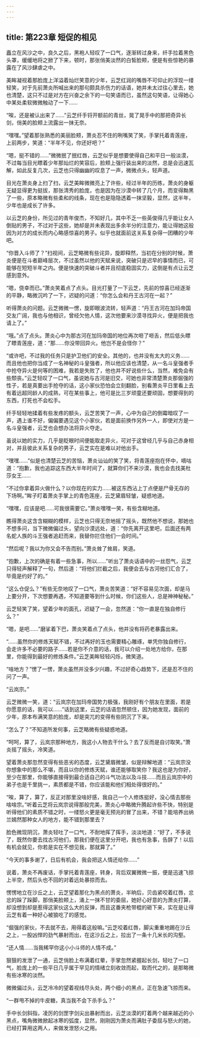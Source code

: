 ```yaml
---
---
---
```

title: 第223章 短促的相见
---



矗立在风沙之中，良久之后，黑袍人轻叹了一口气，逐渐转过身来，纤手拉着黑色头罩，缓缓地将之掀了下来，顿时，那张俏美淡然的白皙脸颊，便是有些惊艳的暴露在了风沙肆虐之中。

美眸凝视着那脸庞上洋溢着灿烂笑意的少年，云芝红润的嘴唇不可仰止的浮现一缕轻笑，对于先前萧炎所喊出来的那句颇具杀伤力的话语，她并未太过往心里去，她也清楚，这只不过是对方在兴奋之余下的一句笑语而已，虽然这句笑语，让得她心中某处柔软微微触动了一下……

“唉，还是被认出来了……”云芝纤手锊开额前的青丝，晃了晃手中的那把奇异长剑，俏美的脸颊上流露出一抹无奈。

“嘿嘿。”望着那张熟悉的美丽脸颊，萧炎忍不住的咧嘴笑了笑，手掌托着青莲座，上前两步，笑道：“半年不见，你还好吧？”

“嗯，挺不错的……”微微抿了抿红唇，云芝似乎是想要使得自己和平日一般淡漠，不过每当目光瞟着少年那灿烂的笑容后，脸颊上强行装出来的淡然，总是会迅速瓦解，如此反复几次，云芝也只得幽幽的叹息了一声，微微点头，轻声道。

目光在萧炎身上扫了扫，云芝美眸微微亮上了许些，经过半年的历练，萧炎的身躯无疑显得更为挺拔，那张清秀的脸庞，也是因为在沙漠中转了几个月，而变得黝黑了一些，原本略微有些柔和的线条，现在也是隐隐透着一抹坚毅，显然，这半年，少年也是成长了许多。

以云芝的身份，所见过的青年俊杰，不知好几，其中不乏一些英俊得几乎能让女人倒贴的男子，不过对于这些，她却是并未表现出多余半分的注意力，能让得她这般因为对方的成长而内心略感惊喜的男子。似乎也就面前这关系复杂得一团糟的少年吧。

“你晋入斗师了？”扫视间，云芝略微有些诧异，旋即释然，当初在分别的时候，萧炎便是在斗者巅峰层次，不过虽然以他的天赋来说，突破只是迟早的事情而已，可能够在短短半年之内。便是快速的突破斗者并且彻底稳固实力，这倒是有点让云芝感到意外。

“嗯，侥幸而已。”萧炎笑着点了点头。目光打量了一下云芝，先前的惊喜已经逐渐的平静，略微沉吟了一下，迟疑的问道：“你怎么会和丹王古河在一起？”

听得萧炎的问题。云芝微微一愣，旋即眼波流转，轻声道：“丹王古河在加玛帝国交友广阔，我也与他相识，曾经欠他人情，这次他要来沙漠寻找异火，便是把我也请上了。”

“哦。”点了点头。萧炎心中为那古河在加玛帝国的地位再次咂了咂舌，然后低头瞟了瞟青莲座，道：“那……你没带回异火。他岂不是会怪你？”

“或许吧，不过我的任务只是护卫他们的安全。其他的，也并没有太大的义务……而且他也把你当成了一名神秘的斗皇强者，所以他应该也清楚，从一名斗皇强者手中抢夺异火是何等的困难，我若是失败了，他也并不好说些什么，当然，难免会有些颓丧。”云芝轻叹了一口气，虽说她与古河是旧交，可她也非常清楚萧炎那倔强的性子，若是真要出手抢夺的话，这小家伙恐怕会立刻翻脸，别看萧炎平日里看上去有着远超同龄人的成熟，可在某些事上，他可是比三岁顽童还要顽固，想要得到的东西，打死也不会松手。

纤手轻轻地揉着有些发疼的额头，云芝苦笑了一声，心中为自己的倒霉暗叹了一声，遇上谁不好，偏偏要遇见这个小家伙，若是面前换作另外一人，即使对方是一名斗皇强者，云芝也会想办法将异火夺走。

虽说以她的实力，几乎是眨眼时间便能取走异火，可对于这曾经几乎与自己赤身相对，并且彼此关系复杂的男子，云芝实在是难以对他出手。

“嘿嘿……”似是也清楚云芝的苦恼，萧炎讪讪的笑了笑，将青莲座抱在怀中，嘀咕道：“抱歉，我也追踪这东西大半年时间了，就算你们不来沙漠，我也会去找美杜莎女王……

“不过你拿着异火做什么？以你现在的实力……被这东西沾上丁点便是尸骨无存的下场啊。”眸子盯着萧炎手掌上的青色莲座，云芝黛眉轻皱，疑惑地道。

“嘿嘿，应该是吧……可我很需要它。”萧炎嘿嘿一笑，有些含糊地道。

瞧得萧炎这含含糊糊的模样，云芝也只得无奈地摇了摇头，既然他不想说，那她也不想多问，当下微微偏过头，望向沙漠远处，道：“你先离开这里吧，后面还有两名蛇人族的斗王强者追赶而来，我替你拦住他们一会时间。”

“然后呢？我以为你又会不告而别。”萧炎耸了耸肩，笑道。

“抱歉，上次的确是有着一些急事，所以……”听出了萧炎话语中的一丝怨气，云芝只得轻声解释了一句，然后道：“将他们拦截之后，我便会去与古河他们汇合了，毕竟是约好了的。”

“这么仓促么？”有些无奈地叹了一口气，萧炎苦笑道：“好不容易见次面，却是马上要分开，下次想要再遇，不知道要等到什么时候，你们这些人，总是神神秘秘。”

云芝轻笑了笑，望着少年的面孔，迟疑了一会，忽然道：“你一直是在独自修行么？”

“嗯，是吧……”磨挲着下巴，萧炎笑着点了点头，他并没有将药老暴露出来。

“……虽然你的修炼天赋不错，不过再好的玉也需要精心雕琢，单凭你独自修行，会走许多不必要的路子……若是你不介意的话，我可以介绍一处地方给你，在那里，你能得到最好的修炼条件。”云芝美眸轻轻闪烁，微笑道。

“啥地方？”愣了一愣，萧炎虽然并没多少兴趣，不过好奇心趋势下，还是忍不住的问了一声。

“云岚宗。”

云芝微微一笑，道：“云岚宗在加玛帝国势力极强，我刚好有个朋友在里面，若是你愿意的话，我可以……”话到这里，云芝的话语忽然顿住，因为她发现，面前的少年，原本布满笑意的脸庞，却是突兀的变得有些阴沉了下来。

“怎么了？”不知道所发何事，云芝略微有些疑惑地道。

“呵呵，算了，云岚宗那种地方，我这小人物去干什么？去了反而是自讨取笑。”萧炎摇了摇头，冷笑道。

望着萧炎那忽然变得有些恶劣的态度，云芝黛眉微皱，似是辩解地道：“云岚宗没你想象中的那么不堪，而且以你的修炼天赋，谁还能够取笑你？我这也是为你好，至少在那里，你能够直接得到最合适自己的斗气功法以及斗技……而且云岚宗中的弟子也是千里挑一，素质都是不错，你应该能和他们相处得很好的。”

“唉，算了，算了，反正对那里没啥好感，我自己一个人修炼挺好，没心情去那些啥啥宗。”听着云芝将云岚宗说得那般完美，萧炎心中略微升腾起许些不快，特别是听得他们的素质不错之时，一缕怒火更是毫无预兆的冒了出来，不错？能培养出纳兰嫣然那种女人的地方，能不错到那里去？

脸色微现阴沉，萧炎轻吐了一口气，不耐地挥了挥手，淡淡地道：“好了，不多说了，既然你要去找古河他们，那我们便在这里分开吧，我也有急事，告辞了！以后有机会就见，你若是实在不想见我，那就算了。”

“今天的事多谢了，日后有机会，我会把这人情还给你……”

说着，萧炎不再废话，手掌托着青莲座，转身，背后双翼微微一振，便是迅速飞掠上半空，然后头也不回的对着远处暴掠而去。

愣愣地立在沙丘之上，云芝望着那化为黑点的萧炎，半晌后，贝齿紧咬着红唇，忿忿的跺了跺脚，那俏美脸颊上，涌上一抹不甘的委屈，她好心好意的为萧炎打算，却没想到却是惹得这家伙这么大的反弹，而且这番夹枪带棍的砸下来，实在是让得云芝有着一种好心被狼吃了的感觉。

“倔强的家伙，不去就不去，用得着这般嘛。”云芝咬着红唇，脚尖重重地踢在沙丘之上，一股凶悍的劲气暴射而出，在这沙丘之上，拉出了一条十几米长的沟壑。

“还人情……当我稀罕你这小小斗师的人情不成。”

狠狠的发泄了一通，云芝俏脸上布满着红晕，手掌忽然紧握起长剑，轻吐了一口气，脸庞上的一些平日几乎属于罕见的情绪立刻收敛而起，取而代之的，是那略微有些冰寒的淡然。

微微偏过头，云芝冷冷的望着视线尽头处，两个细小的黑点，正在急速飞掠而来。

“一群甩不掉的牛皮糖，真当我不会下杀手么？”

手中长剑斜指，凌厉的剑罡字剑尖出暴射而出，云芝淡漠的盯着两个越来越近的小黑点，嘴角微微掀起冰寒的弧度，显然，刚刚因为萧炎而满肚子委屈与怒火的她，已经打算用这两人，来做发泄怒火之用。